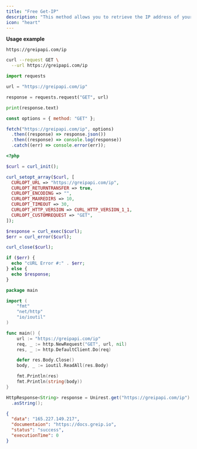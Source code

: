 ```yaml
---
title: "Free Get-IP"
description: "This method allows you to retrieve the IP address of your visitors or users without the need for an account or API key in Greip.\n\nIt’s a quick and easy way to access IP information, making it ideal for basic integrations or when you need to capture user IPs with minimal setup."
icon: "heart"
---
```


**Usage example**

```
https://greipapi.com/ip
```

<RequestExample>

```bash cURL
curl --request GET \
  --url https://greipapi.com/ip
```

```python Python
import requests

url = "https://greipapi.com/ip"

response = requests.request("GET", url)

print(response.text)
```

```javascript Javascript
const options = { method: "GET" };

fetch("https://greipapi.com/ip", options)
  .then((response) => response.json())
  .then((response) => console.log(response))
  .catch((err) => console.error(err));
```

```php PHP
<?php

$curl = curl_init();

curl_setopt_array($curl, [
  CURLOPT_URL => "https://greipapi.com/ip",
  CURLOPT_RETURNTRANSFER => true,
  CURLOPT_ENCODING => "",
  CURLOPT_MAXREDIRS => 10,
  CURLOPT_TIMEOUT => 30,
  CURLOPT_HTTP_VERSION => CURL_HTTP_VERSION_1_1,
  CURLOPT_CUSTOMREQUEST => "GET",
]);

$response = curl_exec($curl);
$err = curl_error($curl);

curl_close($curl);

if ($err) {
  echo "cURL Error #:" . $err;
} else {
  echo $response;
}
```

```go Go
package main

import (
	"fmt"
	"net/http"
	"io/ioutil"
)

func main() {
	url := "https://greipapi.com/ip"
	req, _ := http.NewRequest("GET", url, nil)
	res, _ := http.DefaultClient.Do(req)

	defer res.Body.Close()
	body, _ := ioutil.ReadAll(res.Body)

	fmt.Println(res)
	fmt.Println(string(body))
}
```

```java Java
HttpResponse<String> response = Unirest.get("https://greipapi.com/ip")
  .asString();
```

</RequestExample>

<ResponseExample>

```json Success
{
  "data": "165.227.149.217",
  "documentaion": "https://docs.greip.io",
  "status": "success",
  "executionTime": 0
}
```

</ResponseExample>
